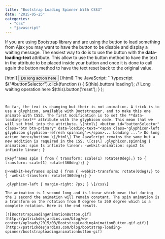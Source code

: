 ```yaml
---
title: "Bootstrap Loading Spinner With CSS3"
date: "2015-05-25"
categories: 
  - "css"
  - "javascript"
---
```


If you are using Bootstrap library and are using the button to load something from Ajax you may want to have the button to be disable and display a waiting message. The easiest way to do is to use the button with the **data-loading-text** attribute. This allow to use the button method to have the text in the attribute to be placed inside your button and once it is done to call again the button method to have the text reset back to the original value.

\[html\] <button id="buttonSelector" class="btn btn-primary" data-loading-text="... Loading ..."> Do long action here</button> \[/html\] The JavaScript: ```typescript
$("#buttonSelector").click(function () { $(this).button('loading'); // Long waiting operation here $(this).button('reset'); } ); 
``` 


So far, the text is changing but their is not animation. A trick is to use a glyphicon, available with Bootstrapper, and to make this one animate with CSS3. The first modification is to set the **data-loading-text** attribute with the glyphicon code. This mean that we will set html into the attribute. \[html\] <button id="buttonSelector" class="btn btn-primary" data-loading-text="<span class='glyphicon-left glyphicon glyphicon-refresh spinning'></span>... Loading ..."> Do long action here</button> \[/html\] The JavaScript remains the same but a new addition is required in the CSS. \[css\] .glyphicon.spinning { animation: spin 1s infinite linear; -webkit-animation: spin2 1s infinite linear; }

@keyframes spin { from { transform: scale(1) rotate(0deg);} to { transform: scale(1) rotate(360deg);} }

@-webkit-keyframes spin2 { from { -webkit-transform: rotate(0deg);} to { -webkit-transform: rotate(360deg);} }

.glyphicon-left { margin-right: 7px; } \[/css\]

The animation is 1 second long and is linear which mean that during the 1 second the animation will remain constant. The spin animation is a transform on the rotation from 0 degree to 360 degree which is a complete rotation. Here is the end result.

[![BootstrapLoadingAnimationButton.gif](http://patrickdesjardins.com/blog/wp-content/uploads/2015/03/BootstrapLoadingAnimationButton.gif.gif)](http://patrickdesjardins.com/blog/bootstrap-loading-spinner/bootstraploadinganimationbutton-gif)
